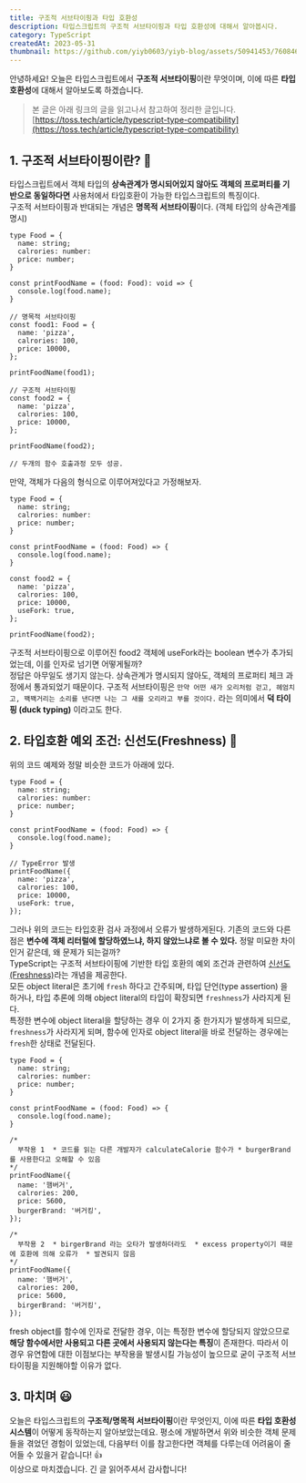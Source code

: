 ```yaml
---
title: 구조적 서브타이핑과 타입 호환성
description: 타입스크립트의 구조적 서브타이핑과 타입 호환성에 대해서 알아봅시다.
category: TypeScript
createdAt: 2023-05-31
thumbnail: https://github.com/yiyb0603/yiyb-blog/assets/50941453/76084615-40ef-4ff7-9c45-6a922dc554a6
---
```

안녕하세요! 오늘은 타입스크립트에서 **구조적 서브타이핑**이란 무엇이며, 이에 따른 **타입 호환성**에 대해서 알아보도록 하겠습니다.

> 본 글은 아래 링크의 글을 읽고나서 참고하여 정리한 글입니다.
[https://toss.tech/article/typescript-type-compatibility](https://toss.tech/article/typescript-type-compatibility)

## 1. 구조적 서브타이핑이란? 📌
타입스크립트에서 객체 타입의 **상속관계가 명시되어있지 않아도 객체의 프로퍼티를 기반으로 동일하다면** 사용처에서 타입호환이 가능한 타입스크립트의 특징이다.
<br />
구조적 서브타이핑과 반대되는 개념은 **명목적 서브타이핑**이다. (객체 타입의 상속관계를 명시)

```tsx
type Food = {
  name: string;
  calrories: number:
  price: number;
}

const printFoodName = (food: Food): void => {
  console.log(food.name);
}

// 명목적 서브타이핑
const food1: Food = {
  name: 'pizza',
  calrories: 100,
  price: 10000,
};

printFoodName(food1);

// 구조적 서브타이핑
const food2 = {
  name: 'pizza',
  calrories: 100,
  price: 10000,
};

printFoodName(food2);

// 두개의 함수 호출과정 모두 성공.
```

만약, 객체가 다음의 형식으로 이루어져있다고 가정해보자.

```tsx
type Food = {
  name: string;
  calrories: number:
  price: number;
}

const printFoodName = (food: Food) => {
  console.log(food.name);
}

const food2 = {
  name: 'pizza',
  calrories: 100,
  price: 10000,
  useFork: true,
};

printFoodName(food2);
```

구조적 서브타이핑으로 이루어진 food2 객체에 useFork라는 boolean 변수가 추가되었는데, 이를 인자로 넘기면 어떻게될까?
<br />
정답은 아무일도 생기지 않는다. 상속관계가 명시되지 않아도, 객체의 프로퍼티 체크 과정에서 통과되었기 때문이다. 구조적 서브타이핑은 `만약 어떤 새가 오리처럼 걷고, 헤엄치고, 꽥꽥거리는 소리를 낸다면 나는 그 새를 오리라고 부를 것이다.` 라는 의미에서 **덕 타이핑 (duck typing)** 이라고도 한다.

## 2. 타입호환 예외 조건: 신선도(Freshness) 🦄
위의 코드 예제와 정말 비슷한 코드가 아래에 있다.

```tsx
type Food = {
  name: string;
  calrories: number:
  price: number;
}

const printFoodName = (food: Food) => {
  console.log(food.name);
}

// TypeError 발생
printFoodName({
  name: 'pizza',
  calrories: 100,
  price: 10000,
  useFork: true,
});
```

그러나 위의 코드는 타입호환 검사 과정에서 오류가 발생하게된다. 기존의 코드와 다른점은 **변수에 객체 리터럴에 할당하였느냐, 하지 않았느냐로 볼 수 있다.** 정말 미묘한 차이인거 같은데, 왜 문제가 되는걸까?
<br />
TypeScript는 구조적 서브타이핑에 기반한 타입 호환의 예외 조건과 관련하여 [신선도(Freshness)](https://radlohead.gitbook.io/typescript-deep-dive/type-system/freshness)라는 개념을 제공한다.
<br />
모든 object literal은 초기에 `fresh` 하다고 간주되며, 타입 단언(type assertion) 을 하거나, 타입 추론에 의해 object literal의 타입이 확장되면 `freshness`가 사라지게 된다.
<br />
특정한 변수에 object literal을 할당하는 경우 이 2가지 중 한가지가 발생하게 되므로, `freshness`가 사라지게 되며, 함수에 인자로 object literal을 바로 전달하는 경우에는 `fresh`한 상태로 전달된다.

```tsx
type Food = {
  name: string;
  calrories: number:
  price: number;
}

const printFoodName = (food: Food) => {
  console.log(food.name);
}

/*
  부작용 1  * 코드를 읽는 다른 개발자가 calculateCalorie 함수가 * burgerBrand를 사용한다고 오해할 수 있음
*/
printFoodName({
  name: '햄버거',
  calrories: 200,
  price: 5600,
  burgerBrand: '버거킹',
});

/*
  부작용 2  * birgerBrand 라는 오타가 발생하더라도  * excess property이기 때문에 호환에 의해 오류가  * 발견되지 않음
*/
printFoodName({
  name: '햄버거',
  calrories: 200,
  price: 5600,
  birgerBrand: '버거킹',
});
```

fresh object를 함수에 인자로 전달한 경우, 이는 특정한 변수에 할당되지 않았으므로 **해당 함수에서만 사용되고 다른 곳에서 사용되지 않는다는 특징**이 존재한다.
따라서 이 경우 유연함에 대한 이점보다는 부작용을 발생시킬 가능성이 높으므로 굳이 구조적 서브타이핑을 지원해야할 이유가 없다.

## 3. 마치며 😃
오늘은 타입스크립트의 **구조적/명목적 서브타이핑**이란 무엇인지, 이에 따른 **타입 호환성 시스템**이 어떻게 동작하는지 알아보았는데요. 평소에 개발하면서 위와 비슷한 객체 문제들을 겪었던 경험이 있었는데, 다음부터 이를 참고한다면 객체를 다루는데 어려움이 줄어들 수 있을거 같습니다! 👍
<br />
이상으로 마치겠습니다. 긴 글 읽어주셔서 감사합니다!